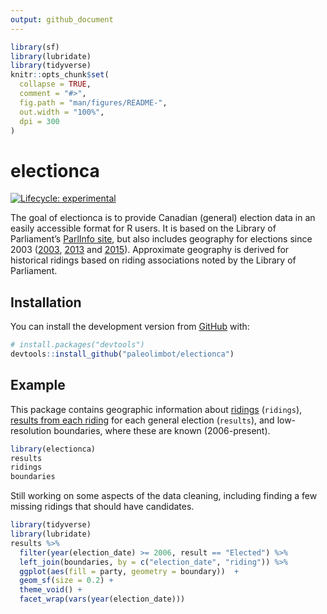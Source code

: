 ```yaml
---
output: github_document
---
```


<!-- README.md is generated from README.Rmd. Please edit that file -->

```r
library(sf)
library(lubridate)
library(tidyverse)
knitr::opts_chunk$set(
  collapse = TRUE,
  comment = "#>",
  fig.path = "man/figures/README-",
  out.width = "100%",
  dpi = 300
)
```

# electionca

<!-- badges: start -->
[![Lifecycle: experimental](https://img.shields.io/badge/lifecycle-experimental-orange.svg)](https://www.tidyverse.org/lifecycle/#experimental)
<!-- badges: end -->

The goal of electionca is to provide Canadian (general) election data in an easily accessible format for R users. It is based on the Library of Parliament's [ParlInfo site](https://lop.parl.ca/sites/ParlInfo/default/en_CA/), but also includes geography for elections since 2003 ([2003](https://open.canada.ca/data/en/dataset/78400aed-2370-4437-97ca-7563c21bacb1), [2013](https://open.canada.ca/data/en/dataset/10801c67-7f18-4ea1-bda7-8962abfc5578) and [2015](https://open.canada.ca/data/en/dataset/737be5ea-27cf-48a3-91d6-e835f11834b0)). Approximate geography is derived for historical ridings based on riding associations noted by the Library of Parliament.

## Installation

You can install the development version from [GitHub](https://github.com/) with:

``` r
# install.packages("devtools")
devtools::install_github("paleolimbot/electionca")
```
## Example

This package contains geographic information about [ridings](https://lop.parl.ca/sites/ParlInfo/default/en_CA/ElectionsRidings/Ridings) (`ridings`), [results from each riding](https://lop.parl.ca/sites/ParlInfo/default/en_CA/ElectionsRidings/Elections) for each general election (`results`), and low-resolution boundaries, where these are known (2006-present).

```r
library(electionca)
results
ridings
boundaries
```

Still working on some aspects of the data cleaning, including finding a few missing ridings that should have candidates.

```r
library(tidyverse)
library(lubridate)
results %>%
  filter(year(election_date) >= 2006, result == "Elected") %>%
  left_join(boundaries, by = c("election_date", "riding")) %>%
  ggplot(aes(fill = party, geometry = boundary))  +
  geom_sf(size = 0.2) +
  theme_void() +
  facet_wrap(vars(year(election_date)))
```
